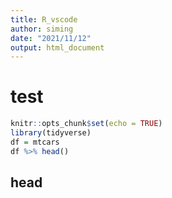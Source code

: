 ```yaml
---
title: R_vscode
author: siming 
date: "2021/11/12"
output: html_document
---
```


# test

```r
knitr::opts_chunk$set(echo = TRUE)
library(tidyverse)
df = mtcars
df %>% head()
```


## head


```r

```


```r

```

